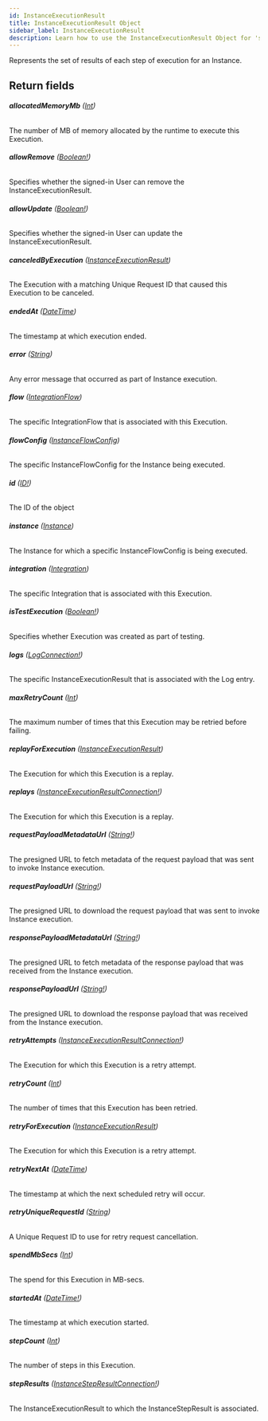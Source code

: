```yaml
---
id: InstanceExecutionResult
title: InstanceExecutionResult Object
sidebar_label: InstanceExecutionResult
description: Learn how to use the InstanceExecutionResult Object for 's API.
---
```


Represents the set of results of each step of execution for an Instance.

## Return fields

###### <b>allocatedMemoryMb</b> ([Int](api/schema/scalar/Int.mdx))

The number of MB of memory allocated by the runtime to execute this Execution.

###### <b>allowRemove</b> ([Boolean!](api/schema/scalar/Boolean.mdx))

Specifies whether the signed-in User can remove the InstanceExecutionResult.

###### <b>allowUpdate</b> ([Boolean!](api/schema/scalar/Boolean.mdx))

Specifies whether the signed-in User can update the InstanceExecutionResult.

###### <b>canceledByExecution</b> ([InstanceExecutionResult](api/schema/object/InstanceExecutionResult.mdx))

The Execution with a matching Unique Request ID that caused this Execution to be canceled.

###### <b>endedAt</b> ([DateTime](api/schema/scalar/DateTime.mdx))

The timestamp at which execution ended.

###### <b>error</b> ([String](api/schema/scalar/String.mdx))

Any error message that occurred as part of Instance execution.

###### <b>flow</b> ([IntegrationFlow](api/schema/object/IntegrationFlow.mdx))

The specific IntegrationFlow that is associated with this Execution.

###### <b>flowConfig</b> ([InstanceFlowConfig](api/schema/object/InstanceFlowConfig.mdx))

The specific InstanceFlowConfig for the Instance being executed.

###### <b>id</b> ([ID!](api/schema/scalar/ID.mdx))

The ID of the object

###### <b>instance</b> ([Instance](api/schema/object/Instance.mdx))

The Instance for which a specific InstanceFlowConfig is being executed.

###### <b>integration</b> ([Integration](api/schema/object/Integration.mdx))

The specific Integration that is associated with this Execution.

###### <b>isTestExecution</b> ([Boolean!](api/schema/scalar/Boolean.mdx))

Specifies whether Execution was created as part of testing.

###### <b>logs</b> ([LogConnection!](api/schema/object/LogConnection.mdx))

The specific InstanceExecutionResult that is associated with the Log entry.

###### <b>maxRetryCount</b> ([Int](api/schema/scalar/Int.mdx))

The maximum number of times that this Execution may be retried before failing.

###### <b>replayForExecution</b> ([InstanceExecutionResult](api/schema/object/InstanceExecutionResult.mdx))

The Execution for which this Execution is a replay.

###### <b>replays</b> ([InstanceExecutionResultConnection!](api/schema/object/InstanceExecutionResultConnection.mdx))

The Execution for which this Execution is a replay.

###### <b>requestPayloadMetadataUrl</b> ([String!](api/schema/scalar/String.mdx))

The presigned URL to fetch metadata of the request payload that was sent to invoke Instance execution.

###### <b>requestPayloadUrl</b> ([String!](api/schema/scalar/String.mdx))

The presigned URL to download the request payload that was sent to invoke Instance execution.

###### <b>responsePayloadMetadataUrl</b> ([String!](api/schema/scalar/String.mdx))

The presigned URL to fetch metadata of the response payload that was received from the Instance execution.

###### <b>responsePayloadUrl</b> ([String!](api/schema/scalar/String.mdx))

The presigned URL to download the response payload that was received from the Instance execution.

###### <b>retryAttempts</b> ([InstanceExecutionResultConnection!](api/schema/object/InstanceExecutionResultConnection.mdx))

The Execution for which this Execution is a retry attempt.

###### <b>retryCount</b> ([Int](api/schema/scalar/Int.mdx))

The number of times that this Execution has been retried.

###### <b>retryForExecution</b> ([InstanceExecutionResult](api/schema/object/InstanceExecutionResult.mdx))

The Execution for which this Execution is a retry attempt.

###### <b>retryNextAt</b> ([DateTime](api/schema/scalar/DateTime.mdx))

The timestamp at which the next scheduled retry will occur.

###### <b>retryUniqueRequestId</b> ([String](api/schema/scalar/String.mdx))

A Unique Request ID to use for retry request cancellation.

###### <b>spendMbSecs</b> ([Int](api/schema/scalar/Int.mdx))

The spend for this Execution in MB-secs.

###### <b>startedAt</b> ([DateTime!](api/schema/scalar/DateTime.mdx))

The timestamp at which execution started.

###### <b>stepCount</b> ([Int](api/schema/scalar/Int.mdx))

The number of steps in this Execution.

###### <b>stepResults</b> ([InstanceStepResultConnection!](api/schema/object/InstanceStepResultConnection.mdx))

The InstanceExecutionResult to which the InstanceStepResult is associated.
